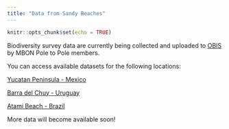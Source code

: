 ```yaml
---
title: "Data from Sandy Beaches"
---
```


```r
knitr::opts_chunk$set(echo = TRUE)
```

Biodiversity survey data are currently being collected and uploaded to [OBIS](https://obis.org/) by MBON Pole to Pole members. 

You can access available datasets for the following locations:

[Yucatan Peninsula - Mexico](https://obis.org/dataset/5700fdc3-956f-4e33-903b-e66ba38d980c)

[Barra del Chuy - Uruguay](https://obis.org/dataset/e2ae1710-46e4-4331-88c7-8970336fdb42)

[Atami Beach - Brazil](https://obis.org/dataset/58692e00-21aa-4c74-87a0-f06bf4610f86)

More data will become available soon!

